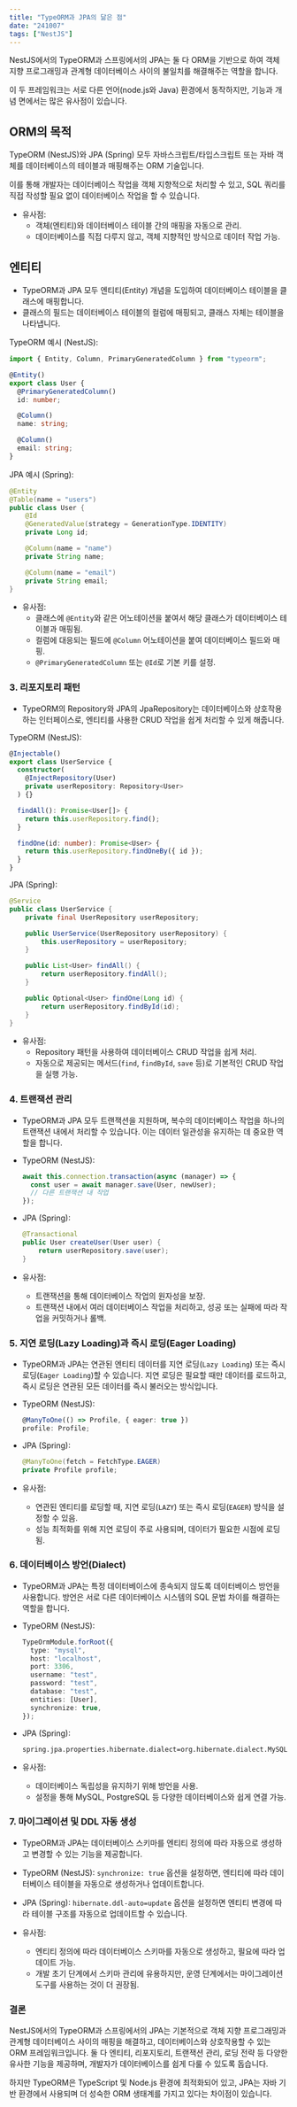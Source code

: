 ```yaml
---
title: "TypeORM과 JPA의 닮은 점"
date: "241007"
tags: ["NestJS"]
---
```


NestJS에서의 TypeORM과 스프링에서의 JPA는 둘 다 ORM을 기반으로 하여 객체 지향 프로그래밍과 관계형 데이터베이스 사이의 불일치를 해결해주는 역할을 합니다.

이 두 프레임워크는 서로 다른 언어(node.js와 Java) 환경에서 동작하지만, 기능과 개념 면에서는 많은 유사점이 있습니다.

## ORM의 목적

TypeORM (NestJS)와 JPA (Spring) 모두 자바스크립트/타입스크립트 또는 자바 객체를 데이터베이스의 테이블과 매핑해주는 ORM 기술입니다.

이를 통해 개발자는 데이터베이스 작업을 객체 지향적으로 처리할 수 있고, SQL 쿼리를 직접 작성할 필요 없이 데이터베이스 작업을 할 수 있습니다.

- 유사점:
  - 객체(엔티티)와 데이터베이스 테이블 간의 매핑을 자동으로 관리.
  - 데이터베이스를 직접 다루지 않고, 객체 지향적인 방식으로 데이터 작업 가능.

## 엔티티

- TypeORM과 JPA 모두 엔티티(Entity) 개념을 도입하여 데이터베이스 테이블을 클래스에 매핑합니다.
- 클래스의 필드는 데이터베이스 테이블의 컬럼에 매핑되고, 클래스 자체는 테이블을 나타냅니다.

TypeORM 예시 (NestJS):

```typescript
import { Entity, Column, PrimaryGeneratedColumn } from "typeorm";

@Entity()
export class User {
  @PrimaryGeneratedColumn()
  id: number;

  @Column()
  name: string;

  @Column()
  email: string;
}
```

JPA 예시 (Spring):

```java
@Entity
@Table(name = "users")
public class User {
    @Id
    @GeneratedValue(strategy = GenerationType.IDENTITY)
    private Long id;

    @Column(name = "name")
    private String name;

    @Column(name = "email")
    private String email;
}
```

- 유사점:
  - 클래스에 `@Entity`와 같은 어노테이션을 붙여서 해당 클래스가 데이터베이스 테이블과 매핑됨.
  - 컬럼에 대응되는 필드에 `@Column` 어노테이션을 붙여 데이터베이스 필드와 매핑.
  - `@PrimaryGeneratedColumn` 또는 `@Id`로 기본 키를 설정.

### 3. 리포지토리 패턴

- TypeORM의 Repository와 JPA의 JpaRepository는 데이터베이스와 상호작용하는 인터페이스로, 엔티티를 사용한 CRUD 작업을 쉽게 처리할 수 있게 해줍니다.

TypeORM (NestJS):

```typescript
@Injectable()
export class UserService {
  constructor(
    @InjectRepository(User)
    private userRepository: Repository<User>
  ) {}

  findAll(): Promise<User[]> {
    return this.userRepository.find();
  }

  findOne(id: number): Promise<User> {
    return this.userRepository.findOneBy({ id });
  }
}
```

JPA (Spring):

```java
@Service
public class UserService {
    private final UserRepository userRepository;

    public UserService(UserRepository userRepository) {
        this.userRepository = userRepository;
    }

    public List<User> findAll() {
        return userRepository.findAll();
    }

    public Optional<User> findOne(Long id) {
        return userRepository.findById(id);
    }
}
```

- 유사점:
  - Repository 패턴을 사용하여 데이터베이스 CRUD 작업을 쉽게 처리.
  - 자동으로 제공되는 메서드(`find`, `findById`, `save` 등)로 기본적인 CRUD 작업을 실행 가능.

### 4. 트랜잭션 관리

- TypeORM과 JPA 모두 트랜잭션을 지원하며, 복수의 데이터베이스 작업을 하나의 트랜잭션 내에서 처리할 수 있습니다. 이는 데이터 일관성을 유지하는 데 중요한 역할을 합니다.

- TypeORM (NestJS):

  ```typescript
  await this.connection.transaction(async (manager) => {
    const user = await manager.save(User, newUser);
    // 다른 트랜잭션 내 작업
  });
  ```

- JPA (Spring):

  ```java
  @Transactional
  public User createUser(User user) {
      return userRepository.save(user);
  }
  ```

- 유사점:
  - 트랜잭션을 통해 데이터베이스 작업의 원자성을 보장.
  - 트랜잭션 내에서 여러 데이터베이스 작업을 처리하고, 성공 또는 실패에 따라 작업을 커밋하거나 롤백.

### 5. 지연 로딩(Lazy Loading)과 즉시 로딩(Eager Loading)

- TypeORM과 JPA는 연관된 엔티티 데이터를 지연 로딩(`Lazy Loading`) 또는 즉시 로딩(`Eager Loading`)할 수 있습니다. 지연 로딩은 필요할 때만 데이터를 로드하고, 즉시 로딩은 연관된 모든 데이터를 즉시 불러오는 방식입니다.

- TypeORM (NestJS):

  ```typescript
  @ManyToOne(() => Profile, { eager: true })
  profile: Profile;
  ```

- JPA (Spring):

  ```java
  @ManyToOne(fetch = FetchType.EAGER)
  private Profile profile;
  ```

- 유사점:
  - 연관된 엔티티를 로딩할 때, 지연 로딩(`LAZY`) 또는 즉시 로딩(`EAGER`) 방식을 설정할 수 있음.
  - 성능 최적화를 위해 지연 로딩이 주로 사용되며, 데이터가 필요한 시점에 로딩됨.

### 6. 데이터베이스 방언(Dialect)

- TypeORM과 JPA는 특정 데이터베이스에 종속되지 않도록 데이터베이스 방언을 사용합니다. 방언은 서로 다른 데이터베이스 시스템의 SQL 문법 차이를 해결하는 역할을 합니다.

- TypeORM (NestJS):

  ```typescript
  TypeOrmModule.forRoot({
    type: "mysql",
    host: "localhost",
    port: 3306,
    username: "test",
    password: "test",
    database: "test",
    entities: [User],
    synchronize: true,
  });
  ```

- JPA (Spring):

  ```properties
  spring.jpa.properties.hibernate.dialect=org.hibernate.dialect.MySQL5Dialect
  ```

- 유사점:
  - 데이터베이스 독립성을 유지하기 위해 방언을 사용.
  - 설정을 통해 MySQL, PostgreSQL 등 다양한 데이터베이스와 쉽게 연결 가능.

### 7. 마이그레이션 및 DDL 자동 생성

- TypeORM과 JPA는 데이터베이스 스키마를 엔티티 정의에 따라 자동으로 생성하고 변경할 수 있는 기능을 제공합니다.

- TypeORM (NestJS): `synchronize: true` 옵션을 설정하면, 엔티티에 따라 데이터베이스 테이블을 자동으로 생성하거나 업데이트합니다.
- JPA (Spring): `hibernate.ddl-auto=update` 옵션을 설정하면 엔티티 변경에 따라 테이블 구조를 자동으로 업데이트할 수 있습니다.

- 유사점:
  - 엔티티 정의에 따라 데이터베이스 스키마를 자동으로 생성하고, 필요에 따라 업데이트 가능.
  - 개발 초기 단계에서 스키마 관리에 유용하지만, 운영 단계에서는 마이그레이션 도구를 사용하는 것이 더 권장됨.

### 결론

NestJS에서의 TypeORM과 스프링에서의 JPA는 기본적으로 객체 지향 프로그래밍과 관계형 데이터베이스 사이의 매핑을 해결하고, 데이터베이스와 상호작용할 수 있는 ORM 프레임워크입니다. 둘 다 엔티티, 리포지토리, 트랜잭션 관리, 로딩 전략 등 다양한 유사한 기능을 제공하며, 개발자가 데이터베이스를 쉽게 다룰 수 있도록 돕습니다.

하지만 TypeORM은 TypeScript 및 Node.js 환경에 최적화되어 있고, JPA는 자바 기반 환경에서 사용되며 더 성숙한 ORM 생태계를 가지고 있다는 차이점이 있습니다.
